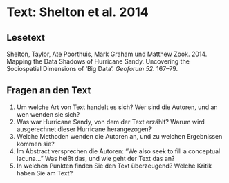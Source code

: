 # Text: Shelton et al. 2014

## Lesetext {-}

Shelton, Taylor, Ate Poorthuis, Mark Graham und Matthew Zook. 2014. Mapping the Data Shadows of Hurricane Sandy. Uncovering the Sociospatial Dimensions of ‘Big Data’. *Geoforum 52.* 167–79.

## Fragen an den Text {-}

1. Um welche Art von Text handelt es sich? Wer sind die Autoren, und an wen wenden sie sich?
2. Was war Hurricane Sandy, von dem der Text erzählt? Warum wird ausgerechnet dieser Hurricane herangezogen?
2. Welche Methoden wenden die Autoren an, und zu welchen Ergebnissen kommen sie?
3. Im Abstract versprechen die Autoren: "We also seek to fill a conceptual lacuna..." Was heißt das, und wie geht der Text das an?
4. In welchen Punkten finden Sie den Text überzeugend? Welche Kritik haben Sie am Text?
